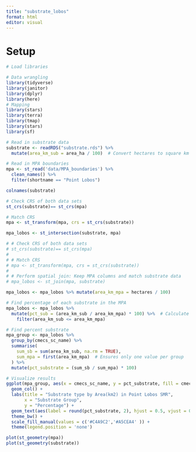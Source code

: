 ```yaml
---
title: "substrate_lobos"
format: html
editor: visual
---
```


# Setup

```r
# Load libraries

# Data wrangling
library(tidyverse)
library(janitor)
library(dplyr)
library(here)
# Mapping
library(stars)
library(terra)
library(tmap)
library(stars)
library(sf)
```

```r
# Read in substrate data
substrate <- readRDS("substrate.rds") %>%
  mutate(area_km_sub = area_ha / 100)  # Convert hectares to square km
```

```r
# Read in MPA boundaries
mpa <- st_read('data/MPA_boundaries') %>%
  clean_names() %>%
  filter(shortname == "Point Lobos")
```

```r
colnames(substrate)
```

```r
# Check CRS of both data sets
st_crs(substrate)== st_crs(mpa)

# Match CRS
mpa <- st_transform(mpa, crs = st_crs(substrate))

mpa_lobos <- st_intersection(substrate, mpa) 
```

```r
# # Check CRS of both data sets
# st_crs(substrate)== st_crs(mpa)
# 
# # Match CRS
# mpa <- st_transform(mpa, crs = st_crs(substrate))
# 
# # Perform spatial join: Keep MPA columns and match substrate data
# mpa_lobos <- st_join(mpa, substrate)
```

```r
mpa_lobos <- mpa_lobos %>% mutate(area_km_mpa = hectares / 100)
```

```r
# Find percentage of each substrate in the MPA
mpa_lobos <- mpa_lobos %>%
  mutate(pct_sub = (area_km_sub / area_km_mpa) * 100) %>%  # Calculate percentage
    filter(area_km_sub <= area_km_mpa)
```

```r
# Find percent substrate
mpa_group <- mpa_lobos %>%
  group_by(cmecs_sc_name) %>%
  summarise(
    sum_sb = sum(area_km_sub, na.rm = TRUE),  
    sum_mpa = first(area_km_mpa)  # Ensures only one value per group
  ) %>%
  mutate(pct_substrate = (sum_sb / sum_mpa) * 100)

# Visualize results
ggplot(mpa_group, aes(x = cmecs_sc_name, y = pct_substrate, fill = cmecs_sc_name)) +
  geom_col() +
  labs(title = "Substrate type by Area(km2) in Point Lobos SMR",
       x = "Substrate Group",
       y = "Percentage") +
  geom_text(aes(label = round(pct_substrate, 2), hjust = 0.5, vjust = 0.01)) +
  theme_bw() +
  scale_fill_manual(values = c('#C4A9C2','#A5CEA4' )) +
  theme(legend.position = 'none')
```

```r
plot(st_geometry(mpa))
plot(st_geometry(substrate))
```
